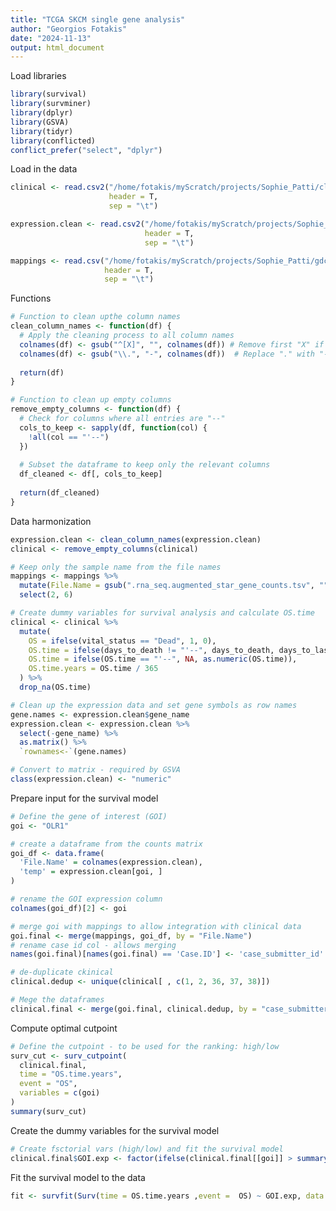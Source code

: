 ```yaml
---
title: "TCGA SKCM single gene analysis"
author: "Georgios Fotakis"
date: "2024-11-13"
output: html_document
---
```


Load libraries

```r
library(survival)
library(survminer)
library(dplyr)
library(GSVA)
library(tidyr)
library(conflicted)
conflict_prefer("select", "dplyr")
```

Load in the data

```r
clinical <- read.csv2("/home/fotakis/myScratch/projects/Sophie_Patti/clinical/clinical.tsv",
                      header = T,
                      sep = "\t")

expression.clean <- read.csv2("/home/fotakis/myScratch/projects/Sophie_Patti/counts_total/SKCM_TPM.tsv",
                              header = T,
                              sep = "\t")

mappings <- read.csv("/home/fotakis/myScratch/projects/Sophie_Patti/gdc_sample_sheet.2024-10-14.tsv",
                     header = T,
                     sep = "\t")
```

Functions

```r
# Function to clean upthe column names
clean_column_names <- function(df) {
  # Apply the cleaning process to all column names
  colnames(df) <- gsub("^[X]", "", colnames(df)) # Remove first "X" if present - this is a Python artifact from pre-processing
  colnames(df) <- gsub("\\.", "-", colnames(df))  # Replace "." with "-"
  
  return(df)
}

# Function to clean up empty columns
remove_empty_columns <- function(df) {
  # Check for columns where all entries are "--"
  cols_to_keep <- sapply(df, function(col) {
    !all(col == "'--")
  })
  
  # Subset the dataframe to keep only the relevant columns
  df_cleaned <- df[, cols_to_keep]
  
  return(df_cleaned)
}

```


Data harmonization

```r
expression.clean <- clean_column_names(expression.clean)
clinical <- remove_empty_columns(clinical)

# Keep only the sample name from the file names
mappings <- mappings %>%
  mutate(File.Name = gsub(".rna_seq.augmented_star_gene_counts.tsv", "", File.Name)) %>%
  select(2, 6)

# Create dummy variables for survival analysis and calculate OS.time
clinical <- clinical %>%
  mutate(
    OS = ifelse(vital_status == "Dead", 1, 0),
    OS.time = ifelse(days_to_death != "'--", days_to_death, days_to_last_follow_up),
    OS.time = ifelse(OS.time == "'--", NA, as.numeric(OS.time)),
    OS.time.years = OS.time / 365
  ) %>%
  drop_na(OS.time)

# Clean up the expression data and set gene symbols as row names
gene.names <- expression.clean$gene_name
expression.clean <- expression.clean %>%
  select(-gene_name) %>%
  as.matrix() %>%
  `rownames<-`(gene.names)

# Convert to matrix - required by GSVA
class(expression.clean) <- "numeric"
```

Prepare input for the survival model

```r
# Define the gene of interest (GOI)
goi <- "OLR1"

# create a dataframe from the counts matrix
goi_df <- data.frame(
  'File.Name' = colnames(expression.clean),
  'temp' = expression.clean[goi, ]
)

# rename the GOI expression column
colnames(goi_df)[2] <- goi

# merge goi with mappings to allow integration with clinical data
goi.final <- merge(mappings, goi_df, by = "File.Name")
# rename case id col - allows merging
names(goi.final)[names(goi.final) == 'Case.ID'] <- 'case_submitter_id'

# de-duplicate ckinical
clinical.dedup <- unique(clinical[ , c(1, 2, 36, 37, 38)])

# Mege the dataframes
clinical.final <- merge(goi.final, clinical.dedup, by = "case_submitter_id")
```

Compute optimal cutpoint

```r
# Define the cutpoint - to be used for the ranking: high/low
surv_cut <- surv_cutpoint(
  clinical.final,
  time = "OS.time.years",
  event = "OS",
  variables = c(goi)
)
summary(surv_cut)
```

Create the dummy variables for the survival model

```r
# Create fsctorial vars (high/low) and fit the survival model
clinical.final$GOI.exp <- factor(ifelse(clinical.final[[goi]] > summary(surv_cut)[1, 1], "high", "low"))
```

Fit the survival model to the data

```r
fit <- survfit(Surv(time = OS.time.years ,event =  OS) ~ GOI.exp, data = clinical.final)
```





